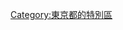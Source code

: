 {{東京都區部行政區劃分類導航|}}
{{Catmore}}
{{Commonscat|Toshima, Tokyo}}
{{DEFAULTSORT:Toshima}}
[[Category:東京都的特別區|Category:東京都的特別區]]